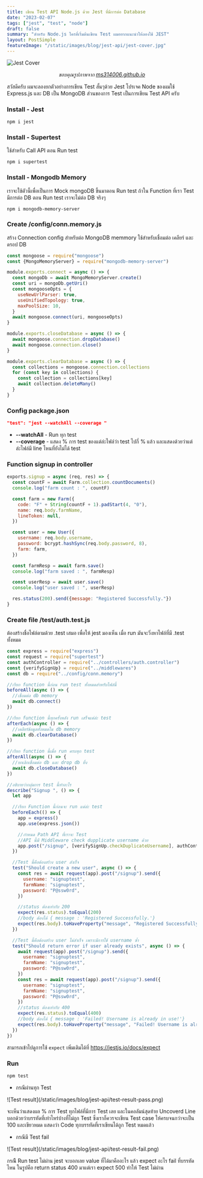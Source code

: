 ```yaml
---
title: เขียน Test API Node.js ด้วย Jest ที่มีการต่อ Database
date: "2023-02-07"
tags: ["jest", "test", "node"]
draft: false
summary: "สำหรับ Node.js ใครที่เริ่มต้นเขียน Test ผมอยากแนะนำให้ลองใช้ JEST"
layout: PostSimple
featureImage: "/static/images/blog/jest-api/jest-cover.jpg"
---
```


![Jest Cover](/static/images/blog/jest-api/jest-cover.jpg)

_<center className="text-xs">ขอบคุณรูปภาพจาก [ms314006.github.io](https://ms314006.github.io/static/61b2001ca7ff66bffe5604dc0c52016d/5a4bd/Jest.jpg) </center>_

สวัสดีครับ ผมจะลองยกตัวอย่างการเขียน Test สั้นๆด้วย Jest โปรเจค Node ของผมใช้ Express.js และ DB เป็น MongoDB ส่วนของการ Test เป็นการเขียน Test API ครับ

### Install - Jest

```bash
npm i jest
```

### Install - Supertest

ใช้สำหรับ Call API ตอน Run test

```bash
npm i supertest
```

### Install - Mongodb Memory

เราจะใช้ตัวนี้เพื่อเป็นการ Mock mongoDB ขึ้นมาตอน Run test ถ้าใน Function ที่เรา Test มีการต่อ DB ตอน Run test เราจะไม่ต่อ DB จริงๆ

```bash
npm i mongodb-memory-server
```

### Create /config/conn.memory.js

สร้าง Connection config สำหรับต่อ MongoDB memmory ใช้สำหรับเชื่อมต่อ เคลียร์ และ ดรอป DB

```js
const mongoose = require("mongoose")
const {MongoMemoryServer} = require("mongodb-memory-server")

module.exports.connect = async () => {
  const mongoDb = await MongoMemoryServer.create()
  const uri = mongoDb.getUri()
  const mongooseOpts = {
    useNewUrlParser: true,
    useUnifiedTopology: true,
    maxPoolSize: 10,
  }
  await mongoose.connect(uri, mongooseOpts)
}

module.exports.closeDatabase = async () => {
  await mongoose.connection.dropDatabase()
  await mongoose.connection.close()
}

module.exports.clearDatabase = async () => {
  const collections = mongoose.connection.collections
  for (const key in collections) {
    const collection = collections[key]
    await collection.deleteMany()
  }
}
```

### Config package.json

```json
"test": "jest --watchAll --coverage "
```

- **--watchAll** - Run ทุก test
- **--coverage** - แสดง % การ test ของแต่ล่ะไฟล์ว่า test ไปกี่ % แล้ว และแสดงด้วยว่าแต่ล่ะไฟล์มี line ไหนที่ยังไม่ได้ test

### Function signup in controller

```js
exports.signup = async (req, res) => {
  const countF = await Farm.collection.countDocuments()
  console.log("farm count : ", countF)

  const farm = new Farm({
    code: "F" + String(countF + 1).padStart(4, "0"),
    name: req.body.farmName,
    lineToken: null,
  })

  const user = new User({
    username: req.body.username,
    password: bcrypt.hashSync(req.body.password, 8),
    farm: farm,
  })

  const farmResp = await farm.save()
  console.log("farm saved : ", farmResp)

  const userResp = await user.save()
  console.log("user saved : ", userResp)

  res.status(200).send({message: "Registered Successfully."})
}
```

### Create file /test/auth.test.js

ต้องสร้างชื่อไฟล์ตามด้วย .test เสมอ เพื่อให้ jest มองเห็น เมื่อ run มันจะวิ่งหาไฟล์ที่มี .test ทั้งหมด

```js
const express = require("express")
const request = require("supertest")
const authController = require("../controllers/auth.controller")
const {verifySignUp} = require("../middlewares")
const db = require("../config/conn.memory")

//เรียก function นี้ก่อน run test ทั้งหมดสำหรับไฟล์นี้
beforeAll(async () => {
  //เชื่อมต่อ db memory
  await db.connect()
})

//เรียก function นี้ทุกครั้งหลัง run เสร็จแต่ล่ะ test
afterEach(async () => {
  //เคลียร์ข้อมูลทั้งหมดใน db memory
  await db.clearDatabase()
})

//เรียก function นี้เมื่อ run ครบทุก test
afterAll(async () => {
  //ยกเลิกเชื่อมต่อ db และ drop db ทิ้ง
  await db.closeDatabase()
})

//อธิบายว่ากลุ่มการ test นี้ทำอะไร
describe("Signup ", () => {
  let app

  //เรียก Function นี้ก่อนจะ run แต่ล่ะ test
  beforeEach(() => {
    app = express()
    app.use(express.json())

    //กำหนด Path API ที่เราจะ Test
    //API นี้มี Middleware check dupplicate username ด้วย
    app.post("/signup", [verifySignUp.checkDuplicateUsername], authController.signup)
  })

  //Test นี้คือต้องสร้าง user สำเร็จ
  test("Should create a new user", async () => {
    const res = await request(app).post("/signup").send({
      username: "signuptest",
      farmName: "signuptest",
      password: "P@ssw0rd",
    })

    //status ต้องเท่ากับ 200
    expect(res.status).toEqual(200)
    //body ต้องได้ { message : 'Registered Successfully.'}
    expect(res.body).toHaveProperty("message", "Registered Successfully.")
  })

  //Test นี้คือต้องสร้าง user ไม่สำเร็จ เพราะมีการใช้ username ซ้ำ
  test("Should return error if user already exists", async () => {
    await request(app).post("/signup").send({
      username: "signuptest",
      farmName: "signuptest",
      password: "P@ssw0rd",
    })
    const res = await request(app).post("/signup").send({
      username: "signuptest",
      farmName: "signuptest",
      password: "P@ssw0rd",
    })
    //status ต้องเท่ากับ 400
    expect(res.status).toEqual(400)
    //body ต้องได้ { message : 'Failed! Username is already in use!'}
    expect(res.body).toHaveProperty("message", "Failed! Username is already in use!")
  })
})
```

สามารถเข้าไปดูการใช้ `expect` เพิ่มเติมได้ที่ https://jestjs.io/docs/expect

### Run

```bash
npm test
```

- กรณีผ่านทุก Test

<div className="rounded-xl ">![Test result](/static/images/blog/jest-api/test-result-pass.png)</div>

จะเห็นว่าแสดงผล % การ Test ทุกไฟล์ที่มีการ Test เลย และในคอลัมน์สุดท้าย Uncoverd Line บอกด้วยว่าบรรทัดที่เท่าไหร่บ้างที่ไม่ถูก Test
ซึ่งเราก็ควรจะเขียน Test case ให้ครบจนกว่าจะเป็น 100 และเขียวหมด แสดงว่า Code ทุกบรรทัดที่เราเขียนได้ถูก Test หมดแล้ว

- กรณีมี Test fail

<div className="rounded-xl ">![Test result](/static/images/blog/jest-api/test-result-fail.png)</div>

กรณีี Run test ไม่ผ่าน jest จะบอกเลย value ที่ได้มาคืออะไร แล้ว expect อะไร fail ที่บรรทัดไหน
ในรูปคือ return status 400 มาแต่เรา expect 500 ทำให้ Test ไม่ผ่าน
